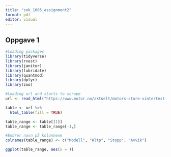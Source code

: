 ---
title: "sok_1005_assignment2"
format: pdf
editor: visual
---

## Oppgave 1

```{r}
#Loading packages
library(tidyverse)
library(rvest)  
library(janitor) 
library(lubridate) 
library(quantmod) 
library(dplyr)
library(zoo)
```

```{r}
#Loading url and starts to scrape
url <- read_html("https://www.motor.no/aktuelt/motors-store-vintertest-av-rekkevidde-pa-elbiler/217132")

table <- url %>%
  html_table(fill = TRUE)

table_range <- table[[1]]
table_range <- table_range[-1,]

#Endrer navn på kolonnene
colnames(table_range) <- c("Modell", "Wltp", "Stopp", "Avvik")
```

```{r}
ggplot(table_range, aes(x = ))
```
